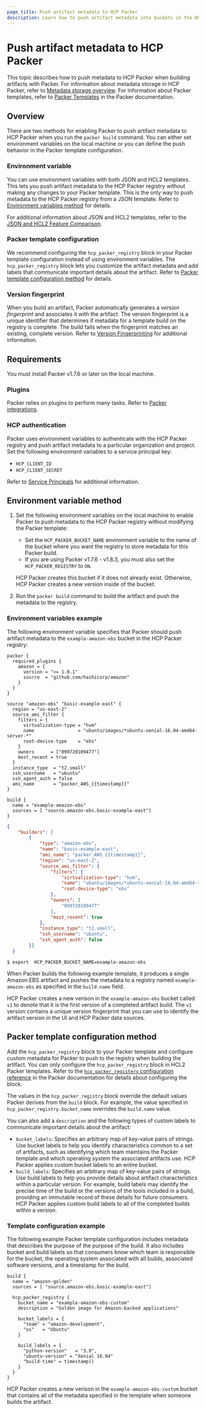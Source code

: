 ```yaml
---
page_title: Push artifact metadata to HCP Packer
description: Learn how to push artifact metadata into buckets in the HCP Packer registry using either environment variables or by configuring the Packer template.
---
```


# Push artifact metadata to HCP Packer

This topic describes how to push metadata to HCP Packer when building artifacts with Packer. For information about metadata storage in HCP Packer, refer to [Metadata storage overview](/hcp/docs/packer/store). For information about Packer templates, refer to [Packer Templates](/packer/docs/templates) in the Packer documentation.

## Overview

There are two methods for enabling Packer to push artifact metadata to HCP Packer when you run the `packer build` command. You can either set environment variables on the local machine or you can define the push behavior in the Packer template configuration. 

### Environment variable
   
You can use environment variables with both JSON and HCL2 templates. This lets you push artifact metadata to the HCP Packer registry without making any changes to your Packer template. This is the only way to push metadata to the HCP Packer registry from a JSON template. Refer to [Environment variables method](#environment-variable-method) for details.

For additional information about JSON and HCL2 templates, refer to the [JSON and HCL2 Feature Comparison](/hcp/docs/packer/reference/hcl2-json). 

### Packer template configuration

We recommend configuring the `hcp_packer_registry` block in your Packer template configuration instead of using environment variables. The `hcp_packer_registry` block lets you customize the artifact metadata and add labels that communicate important details about the artifact. Refer to [Packer template configuration method](#packer-template-configuration-method) for details.

### Version fingerprint

When you build an artifact, Packer automatically generates a _version fingerprint_ and associates it with the artifact. The version fingerprint is a unique identifier that determines if metadata for a template build on the registry is complete. The build fails when the fingerprint matches an existing, complete version. Refer to [Version Fingerprinting](/packer/docs/hcp#iteration-fingerprinting) for additional information.

## Requirements

You must install Packer v1.7.6 or later on the local machine.

### Plugins

Packer relies on plugins to perform many tasks. Refer to [Packer integrations](/packer/integrations?flags=hcp-ready).
### HCP authentication

Packer uses environment variables to authenticate with the HCP Packer registry and push artifact metadata to a particular organization and project. Set the following environment variables to a service principal key: 

- `HCP_CLIENT_ID` 
- `HCP_CLIENT_SECRET` 

Refer to [Service Principals](/hcp/docs/hcp/admin/iam/service-principals) for additional information.
## Environment variable method

1. Set the following environment variables on the local machine to enable Packer to push metadata to the HCP Packer registry without modifying the Packer template:

   - Set the `HCP_PACKER_BUCKET_NAME` environment variable to the name of the bucket where you want the registry to store metadata for this Packer build. 
   - If you are using Packer v1.7.6 - v1.8.3, you must also set the `HCP_PACKER_REGISTRY` to `ON`.

   HCP Packer creates this bucket if it does not already exist. Otherwise, HCP Packer creates a new version inside of the bucket.

1. Run the `packer build` command to build the artifact and push the metadata to the registry. 

### Environment variables example

The following environment variable specifies that Packer should push artifact metadata to the `example-amazon-ebs` bucket in the HCP Packer registry:

<CodeTabs>

```hcl
packer {
  required_plugins {
    amazon = {
      version = ">= 1.0.1"
      source  = "github.com/hashicorp/amazon"
    }
  }
}

source "amazon-ebs" "basic-example-east" {
  region = "us-east-2"
  source_ami_filter {
    filters = {
      virtualization-type = "hvm"
      name                = "ubuntu/images/*ubuntu-xenial-16.04-amd64-server-*"
      root-device-type    = "ebs"
    }
    owners      = ["099720109477"]
    most_recent = true
  }
  instance_type  = "t2.small"
  ssh_username   = "ubuntu"
  ssh_agent_auth = false
  ami_name       = "packer_AWS_{{timestamp}}"
}

build {
  name = "example-amazon-ebs"
  sources = [ "source.amazon-ebs.basic-example-east"]
}
```

```json
{
    "builders": [
        {
            "type": "amazon-ebs",
            "name": "basic-example-east",
            "ami_name": "packer_AWS_{{timestamp}}",
            "region": "us-east-2",
            "source_ami_filter": {
                "filters": {
                    "virtualization-type": "hvm",
                    "name": "ubuntu/images/*ubuntu-xenial-16.04-amd64-server-*",
                    "root-device-type": "ebs"
                },
                "owners": [
                    "099720109477"
                ],
                "most_recent": true
            },
            "instance_type": "t2.small",
            "ssh_username": "ubuntu",
            "ssh_agent_auth": false
        }]
  }
```

</CodeTabs>


```shell-session
$ export  HCP_PACKER_BUCKET_NAME=example-amazon-ebs
```

When Packer builds the following example template, it produces a single Amazon EBS artifact and pushes the metadata to a registry named `example-amazon-ebs` as specified in the `build.name` field. 
 
HCP Packer creates a new verison in the `example-amazon-ebs` bucket called `v1` to denote that it is the first version of a completed artifact build. The `v1` version contains  a unique version fingerprint that you can use to identify the artifact version in the UI and HCP Packer data sources.

## Packer template configuration method

Add the `hcp_packer_registry` block to your Packer template and configure custom metadata for Packer to push to the registry when building the artifact. You can only configure the `hcp_packer_registry` block in HCL2 Packer templates. Refer to the [`hcp_packer_registery` configuration reference](/packer/docs/templates/hcl_templates/blocks/build/hcp_packer_registry) in the Packer documentation for details about configuring the block. 

The values in the `hcp_packer_registry` block override the default values Packer derives from the `build` block. For example, the value specified in `hcp_packer_registry.bucket_name` overrides the `build.name` value. 

You can also add a `description` and the following types of custom labels to communicate important details about the artifact:

- `bucket_labels`: Specifies an arbitrary map of key-value pairs of strings. Use bucket labels to help you identify characteristics common to a set of artifacts, such as identifying which team maintains the Packer template and which operating system the associated artifacts use. HCP Packer applies custom bucket labels to an entire bucket.
- `build_labels`: Specifies an arbitrary map of key-value pairs of strings. Use build labels to help you provide details about artifact characteristics within a particular version. For example, build labels may identify the precise time of the build or the versions of the tools included in a build, providing an immutable record of these details for future consumers. HCP Packer applies custom build labels to all of the completed builds within a version.

### Template configuration example

The following example Packer template configuration includes metadata that describes the purpose of the purpose of the build. It also includes bucket and build labels so that consumers know which team is responsible for the bucket, the operating system associated with all builds, associated software versions, and a timestamp for the build.

```hcl
build {
  name = "amazon-golden"
  sources = [ "source.amazon-ebs.basic-example-east"]

  hcp_packer_registry {
    bucket_name = "example-amazon-ebs-custom"
    description = "Golden image for Amazon-backed applications"

    bucket_labels = {
      "team" = "amazon-development",
      "os"   = "Ubuntu"
    }

    build_labels = {
      "python-version"   = "3.9",
      "ubuntu-version" = "Xenial 16.04"
      "build-time" = timestamp()
    }
  }
}
```

HCP Packer creates a new verison in the `example-amazon-ebs-custom` bucket that contains all of the metadata specified in the template when someone builds the artifact. 

